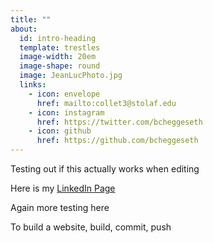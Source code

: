 ```yaml
---
title: ""
about:
  id: intro-heading
  template: trestles
  image-width: 20em
  image-shape: round
  image: JeanLucPhoto.jpg
  links:
    - icon: envelope
      href: mailto:collet3@stolaf.edu
    - icon: instagram
      href: https://twitter.com/bcheggeseth
    - icon: github
      href: https://github.com/bcheggeseth
---
```


Testing out if this actually works when editing

Here is my [LinkedIn Page](https://www.linkedin.com/in/jean-luccollette/)

Again more testing here

To build a website, build, commit, push
